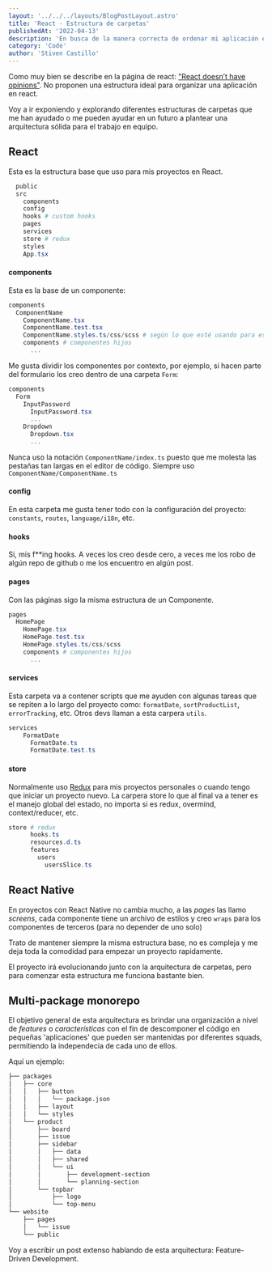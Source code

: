 ```yaml
---
layout: '../../../layouts/BlogPostLayout.astro'
title: 'React - Estructura de carpetas'
publishedAt: '2022-04-13'
description: 'En busca de la manera correcta de ordenar mi aplicación en react'
category: 'Code'
author: 'Stiven Castillo'
---
```


Como muy bien se describe en la página de react: ["React doesn’t have opinions"](https://reactjs.org/docs/faq-structure.html#is-there-a-recommended-way-to-structure-react-projects).
No proponen una estructura ideal para organizar una aplicación en react.

Voy a ir exponiendo y explorando diferentes estructuras de carpetas que me han ayudado o me pueden ayudar
en un futuro a plantear una arquitectura sólida para el trabajo en equipo.

<TOCInline toc={toc} fromHeading={2} toHeading={2} indentDepth={4} />


## React

Esta es la estructura base que uso para mis proyectos en React.

```powershell
  public
  src
    components
    config
    hooks # custom hooks
    pages
    services
    store # redux
    styles
    App.tsx
```

#### components
Esta es la base de un componente:

```powershell
components
  ComponentName
    ComponentName.tsx
    ComponentName.test.tsx
    ComponentName.styles.ts/css/scss # según lo que esté usando para estilos
    components # componentes hijos
      ...
```

Me gusta dividir los componentes por contexto, por ejemplo, si hacen parte del formulario
los creo dentro de una carpeta `Form`:

```powershell
components
  Form
    InputPassword
      InputPassword.tsx
      ...
    Dropdown
      Dropdown.tsx
      ...
```

Nunca uso la notación `ComponentName/index.ts` puesto que me molesta las pestañas tan largas en el
editor de código. Siempre uso `ComponentName/ComponentName.ts`

#### config

En esta carpeta me gusta tener todo con la configuración del proyecto: `constants`, `routes`,
`language/i18n`, etc.

#### hooks

Si, mis f**ing hooks. A veces los creo desde cero, a veces me los robo de algún
repo de github o me los encuentro en algún post.

#### pages

Con las páginas sigo la misma estructura de un Componente.
```powershell
pages
  HomePage
    HomePage.tsx
    HomePage.test.tsx
    HomePage.styles.ts/css/scss
    components # componentes hijos
      ...
```

#### services

Esta carpeta va a contener scripts que me ayuden con algunas tareas que se repiten
a lo largo del proyecto como: `formatDate`, `sortProductList`, `errorTracking`, etc.
Otros devs llaman a esta carpera `utils`.

```powershell
services
    FormatDate
      FormatDate.ts
      FormatDate.test.ts
```

#### store

Normalmente uso [Redux](https://es.redux.js.org/) para mis proyectos personales
o cuando tengo que iniciar un proyecto nuevo. La carpera store lo que al final
va a tener es el manejo global del estado, no importa si es redux, overmind, context/reducer, etc.

```powershell
store # redux
      hooks.ts
      resources.d.ts
      features
        users
          usersSlice.ts
```

## React Native

En proyectos con React Native no cambia mucho, a las _pages_ las llamo _screens_, cada componente
tiene un archivo de estilos y creo `wraps` para los componentes de terceros (para no depender de uno solo)

Trato de mantener siempre la misma estructura base, no es compleja y me deja toda
la comodidad para empezar un proyecto rapidamente.

El proyecto irá evolucionando junto con la arquitectura de carpetas, pero para comenzar
esta estructura me funciona bastante bien.

## Multi-package monorepo

El objetivo general de esta arquitectura es brindar una organización a nivel de _features_ o _características_
con el fin de descomponer el código en pequeñas 'aplicaciones' que pueden ser mantenidas
por diferentes squads, permitiendo la independecia de cada uno de ellos.

Aquí un ejemplo:

```bash
├── packages
│   ├── core
│   │   ├── button
│   │   │   └── package.json
│   │   ├── layout
│   │   └── styles
│   └── product
│       ├── board
│       ├── issue
│       ├── sidebar
│       │   ├── data
│       │   ├── shared
│       │   └── ui
│       │       ├── development-section
│       │       └── planning-section
│       └── topbar
│           ├── logo
│           └── top-menu
└── website
    ├── pages
    │   └── issue
    └── public
```

Voy a escribir un post extenso hablando de esta arquitectura: Feature-Driven Development.